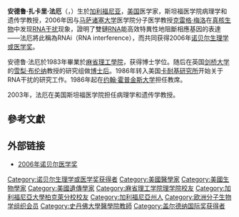 {{Unreferenced|time=2013-10-20T08:42:32+00:00}}
{{Infobox scientist
|name              = 安德鲁·法厄[[File:Nobel_prize_medal.svg|25px]]<br><small>{{lang|en|Andrew Zachary Fire}}</small>
|image             = Andrew Fire, Stanford University.jpg
|image_size        = 220px
|caption           = 
|birth_name        = Andrew Zachary Fire
|birth_date        = {{birth date and age|1959|04|27}}
|birth_place       = {{US}}[[加利福尼亞州|加利福尼亞州]][[帕羅奧圖_(加利福尼亞州)|帕羅奧圖]] 
|death_date        = 
|death_place       = 
|residence         = {{US}}[[加利福尼亞州|加利福尼亞州]][[史丹佛|史丹佛]]
|citizenship       = 
|nationality       = {{US}}
|ethnicity         = 
|field             = [[生物學|生物學]]
|work_institutions = [[約翰·霍普金斯大學|約翰·霍普金斯大學]]<br>[[史丹佛大學|史丹佛大學]]
|alma_mater        = [[加州大學柏克萊分校|加州大學柏克萊分校]]<br>[[麻省理工學院|麻省理工學院]]
|doctoral_advisor  = [[菲利普·夏普|菲利普·夏普]]
|doctoral_students = 
|known_for         = [[RNA干擾|RNA干擾]]
|author_abbrev_bot = 
|author_abbrev_zoo = 
|influences        = 
|influenced        = 
|prizes            = [[諾貝爾生理學或醫學獎|諾貝爾生理學或醫學獎]]（2006年）
|religion          = 
|footnotes         = 
|signature         =
}}

'''安德鲁·扎卡里·法厄'''（{{lang-en|'''Andrew Zachary Fire'''}}，{{bd|1959年|4月27日||catIdx=Fire, Andrew Zachary}}）生於[[加利福尼亚|加利福尼亚]]，[[美国|美国]]医学家，斯坦福医学院病理学和遗传学教授，2006年因与[[马萨诸塞大学|马萨诸塞大学]]医学院分子医学教授[[克雷格·梅洛|克雷格·梅洛]]在[[真核生物|真核生物]]中发现[[RNA干扰|RNA干扰]]现象，證明了雙鏈[[RNA|RNA]]能高效特異性地阻斷相應基因的表達——法厄將此稱為RNAi（RNA interference），而共同获得2006年[[诺贝尔生理学或医学奖|诺贝尔生理学或医学奖]]。

安德鲁·法厄於1983年畢業於[[麻省理工學院|麻省理工學院]]，获得博士学位。随后在英国[[剑桥大学|剑桥大学]]的[[雪梨·布伦纳|雪梨·布伦纳]]教授的研究组做[[博士后|博士后]]。1986年转入美国[[卡耐基研究所|卡耐基研究所]]开始关于RNA干扰的研究工作。1986年起在[[约翰·霍普金斯大学|约翰·霍普金斯大学]]担任教席。

2003年，法厄在美国斯坦福医学院担任病理学和遗传学教授。

== 參考文獻 ==
{{reflist}}

== 外部链接 ==
* [http://nobelprize.org/nobel_prizes/medicine/laureates/2006/ 2006年诺贝尔医学奖] {{Wayback|url=http://nobelprize.org/nobel_prizes/medicine/laureates/2006/ |date=20160422094110 }}

{{美國科學家小作品}}
{{諾貝爾生理學或醫學獎獲得者 (2001年-2025年)}}
{{加拿大盖尔德纳国际奖获得者}}

{{Authority control}}
{{DEFAULTSORT:Fire, Andrew Zachary}}
[[Category:诺贝尔生理学或医学奖获得者|Category:诺贝尔生理学或医学奖获得者]]
[[Category:美國醫學家|Category:美國醫學家]]
[[Category:美國生物學家|Category:美國生物學家]]
[[Category:美國遺傳學家|Category:美國遺傳學家]]
[[Category:麻省理工学院理学院校友|Category:麻省理工学院理学院校友]]
[[Category:加利福尼亞大學柏克萊分校校友|Category:加利福尼亞大學柏克萊分校校友]]
[[Category:加利福尼亞州人|Category:加利福尼亞州人]]
[[Category:欧洲分子生物学组织会员|Category:欧洲分子生物学组织会员]]
[[Category:史丹佛大學醫學院教師|Category:史丹佛大學醫學院教師]]
[[Category:盖尔德纳国际奖获得者|Category:盖尔德纳国际奖获得者]]
